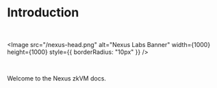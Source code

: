 # Introduction

<br />


<Image
  src="/nexus-head.png"
  alt="Nexus Labs Banner"
  width={1000}
  height={1000}
  style={{ borderRadius: "10px" }}
/>

<br />

Welcome to the Nexus zkVM docs.
